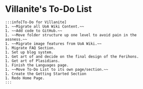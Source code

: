 # Villanite's To-Do List
    :::info[To-Do for Villanite]
    1. ~~Migrate all UoA Wiki Content.~~
    1. ~~Add code to GitHub.~~
    1. ~~Move folder structure up one level to avoid pain in the assness.~~
    1. ~~Migrate image features from UoA Wiki.~~
    1. Migrate FAQ Section.
    1. Set up blog system.
    1. Get art of and decide on the final design of the Ferihons.
    1. Get art of Plasidians.
    1. Finish the Languages page.
    1. ~~Move To-Do List to its own page/section.~~
    1. Create the Getting Started Section
    1. Redo Home Page.
    :::